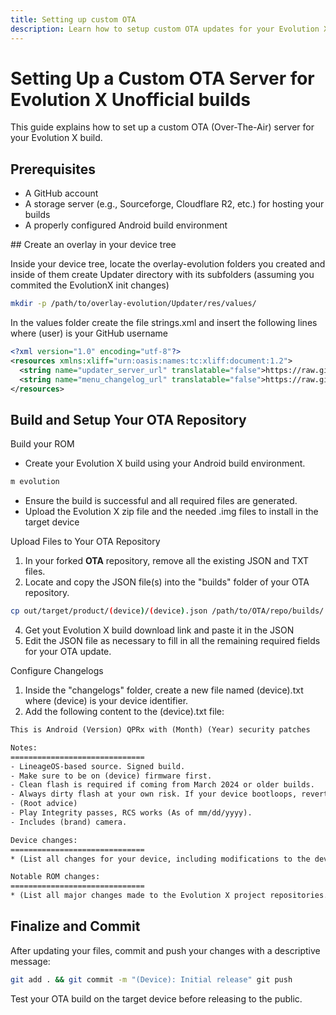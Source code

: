 ```yaml
---
title: Setting up custom OTA
description: Learn how to setup custom OTA updates for your Evolution X unofficial builds
---
```



# Setting Up a Custom OTA Server for Evolution X Unofficial builds

This guide explains how to set up a custom OTA (Over-The-Air) server for your Evolution X build.

## Prerequisites

- A GitHub account
- A storage server (e.g., Sourceforge, Cloudflare R2, etc.) for hosting your builds
- A properly configured Android build environment

<Steps>
## Create an overlay in your device tree

Inside your device tree, locate the overlay-evolution folders you created and inside of them create Updater directory with its subfolders (assuming you commited the EvolutionX init changes)

```bash
mkdir -p /path/to/overlay-evolution/Updater/res/values/
```

In the values folder create the file strings.xml and insert the following lines where (user) is your GitHub username

```xml showLineNumbers filename="strings.xml"
<?xml version="1.0" encoding="utf-8"?>
<resources xmlns:xliff="urn:oasis:names:tc:xliff:document:1.2">
  <string name="updater_server_url" translatable="false">https://raw.githubusercontent.com/(user)/OTA/vic/builds/{device}.json</string>
  <string name="menu_changelog_url" translatable="false">https://raw.githubusercontent.com/(user)/OTA/vic/changelogs/<xliff:g id="device_name">%1$s</xliff:g>.txt</string>
</resources>
```

## Build and Setup Your OTA Repository

Build your ROM

- Create your Evolution X build using your Android build environment.

```bash
m evolution
```

- Ensure the build is successful and all required files are generated.
- Upload the Evolution X zip file and the needed .img files to install in the target device

Upload Files to Your OTA Repository

1. In your forked **OTA** repository, remove all the existing JSON and TXT files.
2. Locate and copy the JSON file(s) into the "builds" folder of your OTA repository.

```bash
cp out/target/product/(device)/(device).json /path/to/OTA/repo/builds/
```

4. Get yout Evolution X build download link and paste it in the JSON
5. Edit the JSON file as necessary to fill in all the remaining required fields for your OTA update.


Configure Changelogs
1. Inside the "changelogs" folder, create a new file named (device).txt where (device) is your device identifier.
2. Add the following content to the (device).txt file:

```txt showLineNumbers filename="(device).txt"
This is Android (Version) QPRx with (Month) (Year) security patches

Notes:
==============================
- LineageOS-based source. Signed build.
- Make sure to be on (device) firmware first.
- Clean flash is required if coming from March 2024 or older builds.
- Always dirty flash at your own risk. If your device bootloops, revert to an older build that boots.
- (Root advice)
- Play Integrity passes, RCS works (As of mm/dd/yyyy).
- Includes (brand) camera.

Device changes:
==============================
* (List all changes for your device, including modifications to the device kernel and vendor files.)

Notable ROM changes:
==============================
* (List all major changes made to the Evolution X project repositories.)
```

## Finalize and Commit

After updating your files, commit and push your changes with a descriptive message:

```bash
git add . && git commit -m "(Device): Initial release" git push
```

<Callout type="info">
Test your OTA build on the target device before releasing to the public.
</Callout>

</Steps>